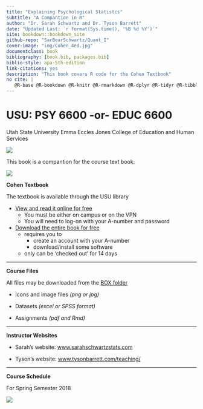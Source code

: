 ```yaml
--- 
title: "Explaining Psychological Statistcs"
subtitle: "A Compantion in R"
author: "Dr. Sarah Schwartz and Dr. Tyson Barrett"
date: "Updated Last: `r format(Sys.time(), '%B %d %Y')`"
site: bookdown::bookdown_site
github-repo: "SarBearSchwartz/Quant_I"
cover-image: "img/Cohen_4ed.jpg"
documentclass: book
bibliography: [book.bib, packages.bib]
biblio-style: apa-5th-edition
link-citations: yes
description: "This book covers R code for the Cohen Textbook"
no cite: |
   @R-base @R-bookdown @R-knitr @R-rmarkdown @R-dplyr @R-tidyr @R-tibble @R-ggplot2 @R-readxl @R-haven @R-psych @R-furniture @R-car
---
```



# USU: PSY 6600 -or- EDUC 6600 {-}

Utah State University
Emma Eccles Jones College of Education and Human Services

![](img/headers/RDA1_logo.png)



This book is a compantion for the course text book:

![](img/Cohen_4ed.jpg)

**Cohen Textbook**

The textbook is available through the USU library

* [View and read it online for free](http://site.ebrary.com/lib/usulibraries/reader.action?docID=10809658)  
    + You must be either on campus or on the VPN
    + You will need to log-on with your A-number and password

* [Download the entire book for free](https://ebookcentral-proquest-com.dist.lib.usu.edu/lib/USU/detail.action?docID=1563061)
    + requires you to 
        - create an account with your A-number
        - download/install some software
    + only can be 'checked out' for 14 days

----------------------------

**Course Files**   
   
All files may be downloaded from the [BOX folder](https://usu.app.box.com/s/nsnga773p9o823shxr243z39brmlc35y)  
   
* Icons and image files *(png or jpg)*
   
* Datasets *(excel or SPSS format)*
   
* Assignments *(pdf and Rmd)*

   
----------------------------

**Instructor Websites**

* Sarah's website: [www.sarahschwartzstats.com](http://www.sarahschwartzstats.com/)

* Tyson's website: [www.tysonbarrett.com/teaching/](http://tysonbarrett.com/teaching/)


----------------------------
**Course Schedule**

For Spring Semester 2018

![](img/Sched_1-16-18.PNG)


